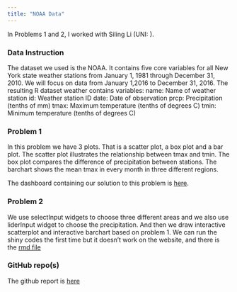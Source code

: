 ```yaml
---
title: "NOAA Data"
---
```


In Problems 1 and 2, I worked with Siling Li (UNI: ).

### Data Instruction

The dataset we used is the NOAA. It contains five core variables for all New York state weather stations from January 1, 1981 through December 31, 2010. We will focus on data from January 1,2016 to December 31, 2016. 
The resulting R dataset weather contains variables:
name: Name of weather station
id: Weather station ID
date: Date of observation
prcp: Precipitation (tenths of mm)
tmax: Maximum temperature (tenths of degrees C)
tmin: Minimum temperature (tenths of degrees C)

### Problem 1 
In this problem we have 3 plots. That is a scatter plot, a box plot and a bar plot. The scatter plot illustrates the relationship between tmax and tmin. The box plot compares the difference of precipitation between stations. The barchart shows the mean tmax in every month in three different regions.

The dashboard containing our solution to this problem is [here](dashboard.html).

### Problem 2
We use selectInput widgets to choose three different areas and we also use liderInput widget to choose the precipitation. And then we draw interactive scatterplot and interactive barchart based on problem 1. We can run the shiny codes the first time but it doesn't work on the website, and there is the [rmd file](https://github.com/zxinxinz/P8105_hw6-dashboard)

### GitHub repo(s)
The github report is [here](https://github.com/zxinxinz/P8105_hw6-dashboard)



